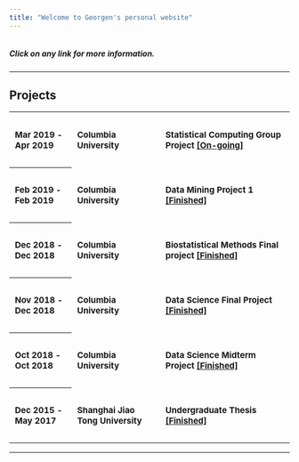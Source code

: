 ```yaml
---
title: "Welcome to Georgen's personal website"
---
```


```r

```

<style>
th {
  text-align: left;
}

th, td {
  padding: 10px;
  font-size: 15px;
}

td {
  vertical-align: top;
  height: 30px;
}

tr:hover {background-color: #f5f5f5;}
</style>

<h5>Click on any link for more information.</h5>

<hr />

<h2><b>Projects</b></h2>

<table>
<tr>
  <th>Mar 2019 - Apr 2019</th>
  <td><h4>Columbia University</h4></td>
  <td><h4>Statistical Computing Group Project <a href="https://github.com/valuntiny/p8160_group_project_2">[On-going]</a></h4></td>
</tr>
<tr>
  <th>Feb 2019 - Feb 2019</th>
  <td><h4>Columbia University</h4></td>
  <td><h4>Data Mining Project 1 <a href="https://github.com/valuntiny/E4540_HW1">[Finished]</a></h4></td>
</tr>
<tr>
  <th>Dec 2018 - Dec 2018</th>
  <td><h4>Columbia University</h4></td>
  <td><h4>Biostatistical Methods Final project <a href="https://github.com/Raarbiarsan1899/p8130_bm_group4">[Finished]</a></h4></td>
</tr>
<tr>
  <th>Nov 2018 - Dec 2018</th>
  <td><h4>Columbia University</h4></td>
  <td><h4>Data Science Final Project <a href="http://shanj.tk/P8105_final_website.io/index.html">[Finished]</a></h4></td>
</tr>
<tr>
  <th>Oct 2018 - Oct 2018</th>
  <td><h4>Columbia University</h4></td>
  <td><h4>Data Science Midterm Project <a href="https://github.com/valuntiny/p8105_mtp_gw2383">[Finished]</a></h4></td>
</tr>
<tr>
  <th>Dec 2015 - May 2017</th>
  <td><h4>Shanghai Jiao Tong University</h4></td>
  <td><h4>Undergraduate Thesis <a href="http://cbb.sjtu.edu.cn/~jingli/webpages/guojing.html">[Finished]</a></h4></td>
</tr>
</table>
<hr />

